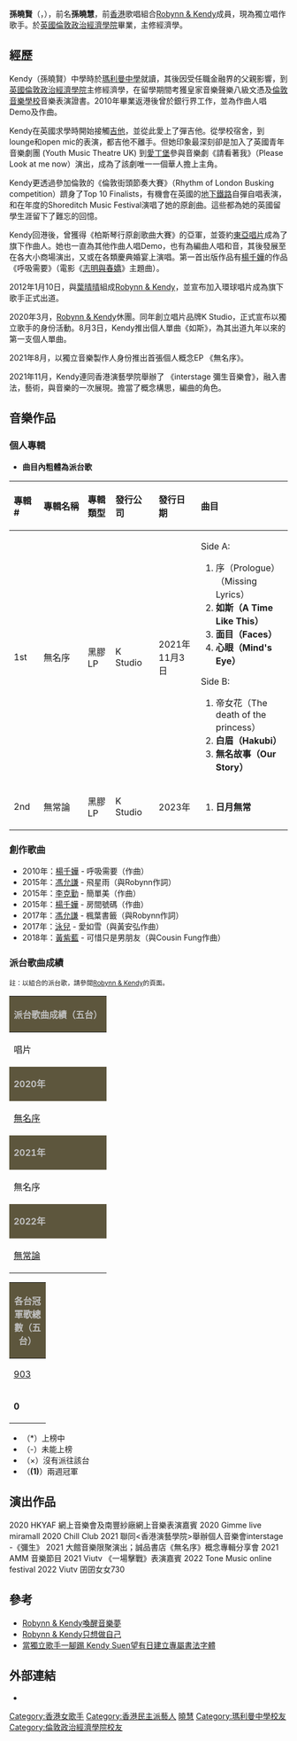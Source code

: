 {{藝人
| 姓名 = 孫曉賢
| 類型 = 女歌手
| 圖片 = 
| 圖片簡介 = 
| 羅馬拼音 = 
| 英文名 = Kendy Suen
| 本名 = 
| 國籍 = {{CNHK}}
| 籍貫 = 
| 出生日期 = {{birth date and age|1986|3|10}}
| 出生地點 = {{HKG-1959}}
| 職業 = 歌手
| 語言 = [[粵語|粵語]]、[[英語|英語]]、[[國語|國語]]
| 教育程度 = [[倫敦政治經濟學院|倫敦政治經濟學院]]經濟學學士
| 音樂類型 = [[粵語流行音樂|粵語流行音樂]]、[[獨立流行|獨立流行]]、[[民謠|獨立民謠]]、[[獨立搖滾|獨立搖滾]]、[[Groove_Music|Groove Music]]
| 代表作 = 如斯（2020年）<br>白眉（2020年）<br>無名故事（2021年）<br>日月無常（2022年）
| 母校 = 
| 活躍年代 = 2012年-2019年、2020年-
| 經紀公司 = [[香港環球唱片|環球唱片]]（2012－2020年）<br>K Studio Workshop Ltd（2020年至今）
| 相關團體 = [[Robynn_&_Kendy|Robynn & Kendy]]
}}
'''孫曉賢'''（{{lang-en|'''Kendy Suen'''}}，{{bd|1986年|3月10日}}），前名'''孫曉慧'''，前[[香港|香港]]歌唱組合[[Robynn_&_Kendy|Robynn & Kendy]]成員，現為獨立唱作歌手。於[[英國|英國]][[倫敦政治經濟學院|倫敦政治經濟學院]]畢業，主修經濟學。

==經歷==
Kendy（孫曉賢）中學時於[[瑪利曼中學|瑪利曼中學]]就讀，其後因受任職金融界的父親影響，到[[英國|英國]][[倫敦政治經濟學院|倫敦政治經濟學院]]主修經濟學，在留學期間考獲皇家音樂聲樂八級文憑及[[倫敦音樂學校|倫敦音樂學校]]音樂表演證書。2010年畢業返港後曾於銀行界工作，並為作曲人唱Demo及作曲。

Kendy在英國求學時開始接觸[[吉他|吉他]]，並從此愛上了彈吉他。從學校宿舍，到lounge和open mic的表演，都吉他不離手。但她印象最深刻卻是加入了英國青年音樂劇團 (Youth Music Theatre UK) 到[[愛丁堡|愛丁堡]]參與音樂劇《請看著我》（Please Look at me now）演出，成為了該劇唯一一個華人擔上主角。

Kendy更透過參加倫敦的《倫敦街頭節奏大賽》（Rhythm of London Busking competition）躋身了Top 10 Finalists，有機會在英國的[[地下鐵路|地下鐵路]]自彈自唱表演，和在年度的Shoreditch Music Festival演唱了她的原創曲。這些都為她的英國留學生涯留下了難忘的回憶。

Kendy回港後，曾獲得《柏斯琴行原創歌曲大賽》的亞軍，並簽約[[東亞唱片|東亞唱片]]成為了旗下作曲人。她也一直為其他作曲人唱Demo，也有為編曲人唱和音，其後發展至在各大小商場演出，又或在各類慶典婚宴上演唱。第一首出版作品有[[楊千嬅|楊千嬅]]的作品《呼吸需要》（電影《[[志明與春嬌|志明與春嬌]]》主題曲）。

2012年1月10日，與[[葉晴晴|葉晴晴]]組成[[Robynn_&_Kendy|Robynn & Kendy]]，並宣布加入環球唱片成為旗下歌手正式出道。 

2020年3月，[[Robynn_&_Kendy|Robynn & Kendy]]休團。同年創立唱片品牌K Studio，正式宣布以獨立歌手的身份活動。8月3日，Kendy推出個人單曲《如斯》，為其出道九年以來的第一支個人單曲。

2021年8月，以獨立音樂製作人身份推出首張個人概念EP 《無名序》。

2021年11月，Kendy連同香港演藝學院舉辦了 《interstage 彌生音樂會》，融入書法，藝術，與音樂的一次展現。擔當了概念構思，編曲的角色。

==音樂作品==
===個人專輯===
*'''曲目內粗體為派台歌'''
{| class="wikitable"
!align="left" width="75px"| 專輯 #
!align="left" width="280px"| 專輯名稱
!align="left" width="100px"| 專輯類型
!align="left" width="125px"| 發行公司
!align="left" width="145px"| 發行日期
!align="left" width="250px"| 曲目
|-
! 1st
! 無名序
| 黑膠 LP
| K Studio
| 2021年11月3日
| {{HideH|曲目}}
Side A:
# 序（Prologue）（Missing Lyrics）
# '''如斯（A Time Like This）'''
# '''面目（Faces）'''
# '''心眼（Mind's Eye）'''

Side B:
# 帝女花（The death of the princess）
# '''白眉（Hakubi）'''
# '''無名故事（Our Story）'''
{{HideF|}}
|-
! 2nd
! 無常論
| 黑膠 LP
| K Studio
| 2023年
| {{HideH|曲目}}
# '''日月無常'''
{{HideF|}}
|}

===創作歌曲===
*2010年：[[楊千嬅|楊千嬅]] - 呼吸需要（作曲）
*2015年：[[馮允謙|馮允謙]] - 飛星雨（與Robynn作詞）
*2015年：[[李克勤|李克勤]] - 簡單美（作曲）
*2015年：[[楊千嬅|楊千嬅]] - 房間號碼（作曲）
*2017年：[[馮允謙|馮允謙]] - 楓葉書籤（與Robynn作詞）
*2017年：[[泳兒|泳兒]] - 愛如雪（與黃安弘作曲）
*2018年：[[黃紫藍|黃紫藍]] - 可惜只是男朋友（與Cousin Fung作曲）

===派台歌曲成績===
<small>註：以組合的派台歌，請參閱[[Robynn_&_Kendy|Robynn & Kendy]]的頁面。</small>
{| class="wikitable" cellpadding="1"
|-
! style="background:#5D563D ; color:silver" colspan="8" | '''派台歌曲成績（五台）'''
|-
| width="160"| 唱片 || width="160"| 歌曲 || width="50"| [[903專業推介|903]] || width="50"| [[歷年中文歌曲龍虎榜冠軍歌曲|RTHK]] || width="50"| [[新城勁爆流行榜|997]] || width="50"| [[勁歌金榜|TVB]]||width="50"|[[Chill_Club_推介榜|ViuTV]]  ||colspan=2 width="200"| 備註
|-
! style="background:#5D563D ; color:silver" colspan="8" | '''2020年'''
|- 
| rowspan="3"| [[無名序|無名序]] || 如斯 || 2 || 2 || 4 || × ||7 ||
|-
| 面目 || 15 || - || - || × || - ||
|-
| 心眼（英） || - || - || - || × || - ||
|-
! style="background:#5D563D ; color:silver" colspan="8" | '''2021年'''
|-
| rowspan="2"| 無名序 || 白眉 || 2 || 2 || 2 || × || 5 || '''三台亞軍歌'''<br>加拿大至 HIT 中文歌曲排行榜：9
|-
| 無名故事 || 10 || 2 || - || × || 3 ||
|-
! style="background:#5D563D ; color:silver" colspan="8" | '''2022年'''
|-
| [[無常論|無常論]] || 日月無常 || 2 || 5 || - || × || - || 
|}
{| class="wikitable" cellpadding="1"
|-
! style="background:#5D563D ; color:silver"  colspan="7" | '''各台冠軍歌總數（五台）'''
|-
| width="50"| [[903專業推介|903]] || width="50"| [[歷年中文歌曲龍虎榜冠軍歌曲|RTHK]] || width="50"| [[新城勁爆流行榜|997]] || width="50"| [[勁歌金榜|TVB]] || width="50"| [[Chill_Club_推介榜|ViuTV]] || width="260"| 備註
|-
| '''0''' || '''0''' || '''0''' || '''0''' || '''0''' || '''五台冠軍歌總數：0'''
|}

*（*）上榜中
*（-）未能上榜
*（×）沒有派往該台
*（'''(1)'''）兩週冠軍

==演出作品==
2020 HKYAF 網上音樂會及南豐紗廠網上音樂表演嘉賓
2020 Gimme live miramall
2020 Chill Club
2021 聯同<香港演藝學院>舉辦個人音樂會interstage -《彌生》
2021 大館音樂限聚演出；誠品書店《無名序》概念專輯分享會
2021 AMM <Hear to feel> 音樂節目
2021 Viutv 《一場擊戰》表演嘉賓
2022 Tone Music online festival 
2022 Viutv 囝囝女女730

==參考==
*[http://the-sun.on.cc/cnt/lifestyle/20111009/00485_001.html    Robynn & Kendy喚醒音樂夢] {{Wayback|url=http://the-sun.on.cc/cnt/lifestyle/20111009/00485_001.html |date=20120926000954 }}
*[http://www.skypost.hk/feature/%E4%BA%BA%E7%89%A9/2/2/Robynn%20&%20Kendy%E5%8F%AA%E6%83%B3%E5%81%9A%E8%87%AA%E5%B7%B1/21149    Robynn & Kendy只想做自己] {{Wayback|url=http://www.skypost.hk/feature/%E4%BA%BA%E7%89%A9/2/2/Robynn%20%26%20Kendy%E5%8F%AA%E6%83%B3%E5%81%9A%E8%87%AA%E5%B7%B1/21149 |date=20160311161526 }}
*[https://ol.mingpao.com/ldy/showbiz/latest/20210901/1630483055695/%E7%95%B6%E7%8D%A8%E7%AB%8B%E6%AD%8C%E6%89%8B%E4%B8%80%E8%85%B3%E8%B8%A2-kendy-suen%E6%9C%9B%E6%9C%89%E6%97%A5%E5%BB%BA%E7%AB%8B%E5%B0%88%E5%B1%AC%E6%9B%B8%E6%B3%95%E5%AD%97%E9%AB%94     當獨立歌手一腳踢 Kendy Suen望有日建立專屬書法字體] {{Wayback|url=https://ol.mingpao.com/ldy/showbiz/latest/20210901/1630483055695/%E7%95%B6%E7%8D%A8%E7%AB%8B%E6%AD%8C%E6%89%8B%E4%B8%80%E8%85%B3%E8%B8%A2-kendy-suen%E6%9C%9B%E6%9C%89%E6%97%A5%E5%BB%BA%E7%AB%8B%E5%B0%88%E5%B1%AC%E6%9B%B8%E6%B3%95%E5%AD%97%E9%AB%94 |date=20220406234026 }}

==外部連結==
*{{instagram|kendysuen}}
[[Category:香港女歌手|Category:香港女歌手]]
[[Category:香港民主派藝人|Category:香港民主派藝人]]
[[Category:孫姓|曉慧]]
[[Category:瑪利曼中學校友|Category:瑪利曼中學校友]]
[[Category:倫敦政治經濟學院校友|Category:倫敦政治經濟學院校友]]